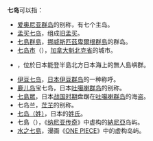 '''七岛'''可以指：

*[[爱奥尼亚群岛|爱奥尼亚群岛]]的别称，有七个主岛。
*[[孟买七岛|孟买七岛]]，组成[[旧孟买|旧孟买]]。
*[[七島群島|七島群島]]，[[挪威|挪威]][[斯匹茲卑爾根群島|斯匹茲卑爾根群島]]的群岛。
*[[七岛市|七岛市]]（{{lang|fr|Sept-Îles}}），[[加拿大|加拿大]][[魁北克省|魁北克省]]的城市。
*{{Tsl|ja|七ツ島|七島 (日本)}}，位於日本能登半島北方日本海上的無人島嶼群。
*[[伊豆七岛|伊豆七岛]]，[[日本|日本]][[伊豆群岛|伊豆群岛]]的一种称呼。
*[[鹿儿岛县|鹿儿岛]]宝七岛，日本[[吐噶喇群岛|吐噶喇群岛]]的别称。
*[[七島眾|七島眾]]，日本[[战国时期|战国时期]]盘踞在[[吐噶喇群岛|吐噶喇群岛]]的海盗。
*七岛兰，[[茳芏|茳芏]]的别称。
*[[七岛（姓）|七岛（姓）]]，日本的[[日本姓氏|姓氏]]。
*七島（{{lang|en|the Seven Isles}}），《[[纳尼亚传奇|纳尼亚传奇]]》中虚构的[[納尼亞_(世界)|納尼亞]]岛屿。
*[[水之七島|水之七島]]，漫画《[[ONE_PIECE|ONE PIECE]]》中的虚构岛屿。

{{disambig|CAT=二字消歧义}}